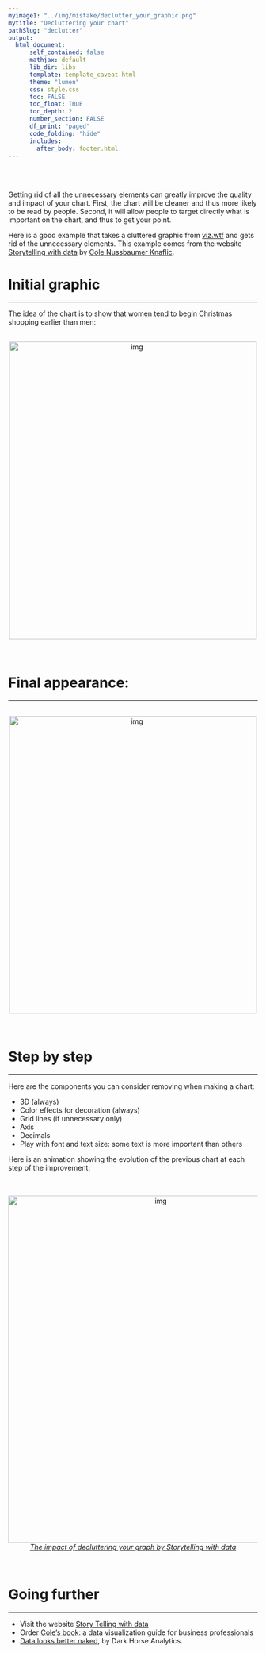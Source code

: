 ```yaml
---
myimage1: "../img/mistake/declutter_your_graphic.png"
mytitle: "Decluttering your chart"
pathSlug: "declutter"
output:
  html_document:
      self_contained: false
      mathjax: default
      lib_dir: libs
      template: template_caveat.html
      theme: "lumen"
      css: style.css
      toc: FALSE
      toc_float: TRUE
      toc_depth: 2
      number_section: FALSE
      df_print: "paged"
      code_folding: "hide"
      includes:
        after_body: footer.html
---
```


<br><br>
<div class="mycontent">


Getting rid of all the unnecessary elements can greatly improve the quality and impact of your chart. First, the chart will be cleaner and thus more likely to be read by people. Second, it will allow people to target directly what is important on the chart, and thus to get your point.

Here is a good example that takes a cluttered graphic from [viz.wtf](http://viz.wtf) and gets rid of the unnecessary elements. This example comes from the website [Storytelling with data](http://www.storytellingwithdata.com/blog/2017/3/29/declutter-this-graph) by [Cole Nussbaumer Knaflic](http://www.storytellingwithdata.com/about/).

# Initial graphic
***
The idea of the chart is to show that women tend to begin Christmas shopping earlier than men:

<br>
<center>
<img src="IMG/declutter_start.png" alt="img" width="500" height="600">
</center>
<br>


# Final appearance:
***

<br>
<center>
<img src="IMG/declutter_end.png" alt="img" width="500" height="600">
</center>
<br>




# Step by step
***

Here are the components you can consider removing when making a chart:

- 3D (always)
- Color effects for decoration (always)
- Grid lines (if unnecessary only)
- Axis
- Decimals
- Play with font and text size: some text is more important than others

Here is an animation showing the evolution of the previous chart at each step of the improvement:

<br><br>
<center>
<img src="IMG/declutter.gif" alt="img" width="600" height="700">
</center>

<center>
*[The impact of decluttering your graph by Storytelling with data](http://www.storytellingwithdata.com/blog/2017/3/29/declutter-this-graph)*
</center>

<br>


# Going further
***

- Visit the website [Story Telling with data](http://www.storytellingwithdata.com/)
- Order [Cole's book](http://www.storytellingwithdata.com/book/): a data visualization guide for business professionals
- [Data looks better naked](https://www.darkhorseanalytics.com/blog/data-looks-better-naked), by Dark Horse Analytics.






</div>














